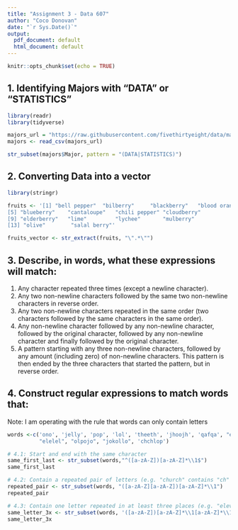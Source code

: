 ```yaml
---
title: "Assignment 3 - Data 607"
author: "Coco Donovan"
date: "`r Sys.Date()`"
output:
  pdf_document: default
  html_document: default
---
```


```r
knitr::opts_chunk$set(echo = TRUE)
```

## 1. Identifying Majors with "DATA" or "STATISTICS"

```r
library(readr)
library(tidyverse)

majors_url = "https://raw.githubusercontent.com/fivethirtyeight/data/master/college-majors/majors-list.csv"
majors <- read_csv(majors_url)

str_subset(majors$Major, pattern = "(DATA|STATISTICS)")
```

## 2. Converting Data into a vector

```r
library(stringr)

fruits <- '[1] "bell pepper"  "bilberry"     "blackberry"   "blood orange"
[5] "blueberry"    "cantaloupe"   "chili pepper" "cloudberry"  
[9] "elderberry"   "lime"         "lychee"       "mulberry"    
[13] "olive"        "salal berry"'

fruits_vector <- str_extract(fruits, "\".*\"")
```


## 3. Describe, in words, what these expressions will match:

1. Any character repeated three times (except a newline character).
2. Any two non-newline characters followed by the same two 
non-newline characters in reverse order.
3. Any two non-newline characters repeated in the same order (two characters
followed by the same characters in the same order).
4. Any non-newline character followed by any non-newline character, followed by
the original character, followed by any non-newline character and finally 
followed by the original character.
5. A pattern starting with any three non-newline characters, followed by any 
amount (including zero) of non-newline characters. This pattern is then ended by
the three characters that started the pattern, but in reverse order.


## 4. Construct regular expressions to match words that:

Note: I am operating with the rule that words can only contain letters

```r
words <-c('ono', 'jelly', 'pop', 'lol', 'theeth', 'jhoojh', 'qafqa', "eee", 
          "elelel", "olpojo", "jokollo", 'chchlop')

# 4.1: Start and end with the same character
same_first_last <- str_subset(words,"^([a-zA-Z])[a-zA-Z]*\\1$")
same_first_last

# 4.2: Contain a repeated pair of letters (e.g. "church" contains "ch" repeated twice.)
repeated_pair <- str_subset(words, "([a-zA-Z][a-zA-Z])[a-zA-Z]*\\1")
repeated_pair

# 4.3: Contain one letter repeated in at least three places (e.g. "eleven" contains three "e"s.)
same_letter_3x <- str_subset(words, '([a-zA-Z])[a-zA-Z]*\\1[a-zA-Z]*\\1')
same_letter_3x
```
